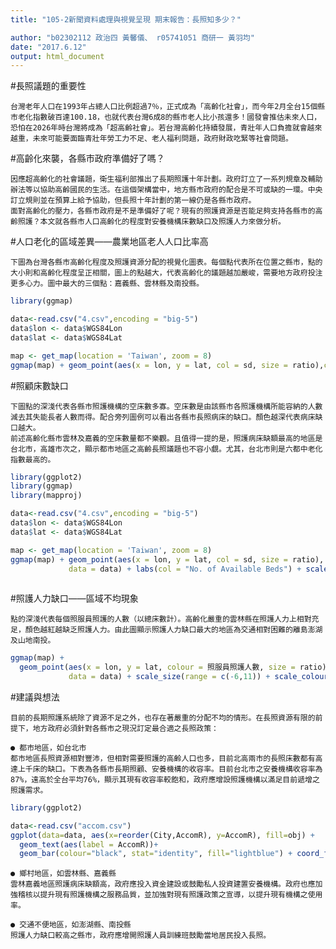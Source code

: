 ```yaml
---
title: "105-2新聞資料處理與視覺呈現 期末報告：長照知多少？"

author: "b02302112 政治四 黃馨儀、 r05741051 商研一 黃羽均"
date: "2017.6.12"
output: html_document
---
```

#長照議題的重要性

    台灣老年人口在1993年占總人口比例超過7％，正式成為「高齡化社會」，而今年2月全台15個縣市老化指數破百達100.18，也就代表台灣6成8的縣市老人比小孩還多！國發會推估未來人口，恐怕在2026年時台灣將成為「超高齡社會」。若台灣高齡化持續發展，青壯年人口負擔就會越來越重，未來可能要面臨青壯年勞工力不足、老人福利問題，政府財政吃緊等社會問題。



#高齡化來襲，各縣市政府準備好了嗎？

    因應超高齡化的社會議題，衛生福利部推出了長期照護十年計劃。政府訂立了一系列規章及輔助辦法等以協助高齡國民的生活。在這個架構當中，地方縣市政府的配合是不可或缺的一環。中央訂立規則並在預算上給予協助，但長照十年計劃的第一線仍是各縣市政府。
    面對高齡化的壓力，各縣市政府是不是準備好了呢？現有的照護資源是否能足夠支持各縣市的高齡照護？本文就各縣市人口高齡化的程度對安養機構床數缺口及照護人力來做分析。
	
	
	
#人口老化的區域差異——農業地區老人人口比率高

    下圖為台灣各縣市高齡化程度及照護資源分配的視覺化圖表。每個點代表所在位置之縣市，點的大小則和高齡化程度呈正相關，圖上的點越大，代表高齡化的議題越加嚴峻，需要地方政府投注更多心力。圖中最大的三個點：嘉義縣、雲林縣及南投縣。
	
```r
library(ggmap)

data<-read.csv("4.csv",encoding = "big-5")
data$lon <- data$WGS84Lon
data$lat <- data$WGS84Lat

map <- get_map(location = 'Taiwan', zoom = 8)
ggmap(map) + geom_point(aes(x = lon, y = lat, col = sd, size = ratio),colour = "darkgreen", data = data) + scale_size(range = c(-8,11))
```



#照顧床數缺口

    下圖點的深淺代表各縣市照護機構的空床數多寡。空床數是由該縣市各照護機構所能容納的人數減去其失能長者人數而得。配合旁列圖例可以看出各縣市長照病床的缺口。顏色越深代表病床缺口越大。
    前述高齡化縣市雲林及嘉義的空床數量都不樂觀。且值得一提的是，照護病床缺額最高的地區是台北市，高雄市次之，顯示都市地區之高齡長照議題也不容小覷。尤其，台北市則是六都中老化指數最高的。
	
```r
library(ggplot2)
library(ggmap)
library(mapproj)

data<-read.csv("4.csv",encoding = "big-5")
data$lon <- data$WGS84Lon
data$lat <- data$WGS84Lat

map <- get_map(location = 'Taiwan', zoom = 8)
ggmap(map) + geom_point(aes(x = lon, y = lat, col = sd, size = ratio),
             data = data) + labs(col = "No. of Available Beds") + scale_size(range = c(-6,11)) + scale_colour_gradient(high = "red")
             
```



#照護人力缺口——區域不均現象

    點的深淺代表每個照服員照護的人數（以總床數計）。高齡化嚴重的雲林縣在照護人力上相對充足，顏色越紅越缺乏照護人力。由此圖顯示照護人力缺口最大的地區為交通相對困難的離島澎湖及山地南投。

```r
ggmap(map) + 
  geom_point(aes(x = lon, y = lat, colour = 照服員照護人數, size = ratio),
             data = data) + scale_size(range = c(-6,11)) + scale_colour_gradient(low = "yellow", high = "red")+ labs(col = "No. of people to take care of")
```


#建議與想法

    目前的長期照護系統除了資源不足之外，也存在著嚴重的分配不均的情形。在長照資源有限的前提下，地方政府必須針對各縣市之現況訂定最合適之長照政策：

    ● 都市地區，如台北市
    都市地區長照資源相對豐沛，但相對需要照護的高齡人口也多，目前北高兩市的長照床數都有高達上千床的缺口。下表為各縣市長期照顧、安養機構的收容率。目前台北市之安養機構收容率為87%，遠高於全台平均76%，顯示其現有收容率較飽和，政府應增設照護機構以滿足目前遞增之照護需求。
```r
library(ggplot2)

data<-read.csv("accom.csv")
ggplot(data=data, aes(x=reorder(City,AccomR), y=AccomR), fill=obj) + 
  geom_text(aes(label = AccomR))+ 
  geom_bar(colour="black", stat="identity", fill="lightblue") + coord_flip()+ labs(x = "City", y ="Accommodation Rate") 

```

    ● 鄉村地區，如雲林縣、嘉義縣
    雲林嘉義地區照護病床缺額高，政府應投入資金建設或鼓勵私人投資建置安養機構。政府也應加強稽核以提升現有照護機構之服務品質，並加強對現有照護政策之宣導，以提升現有機構之使用率。

    ● 交通不便地區，如澎湖縣、南投縣
    照護人力缺口較高之縣市，政府應增開照護人員訓練班鼓勵當地居民投入長照。
    
	